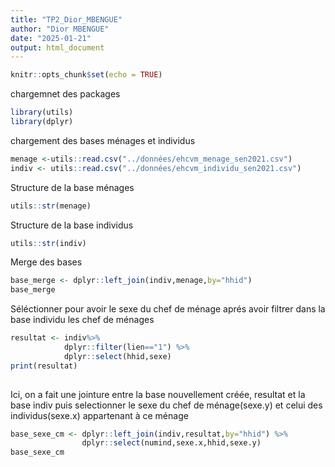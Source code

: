 ```yaml
---
title: "TP2_Dior_MBENGUE"
author: "Dior MBENGUE"
date: "2025-01-21"
output: html_document
---
```


```r
knitr::opts_chunk$set(echo = TRUE)
```
chargemnet des packages

```r
library(utils)
library(dplyr)
```
chargement des bases ménages et individus

```r
menage <-utils::read.csv("../données/ehcvm_menage_sen2021.csv")
indiv <- utils::read.csv("../données/ehcvm_individu_sen2021.csv")

```


Structure de la base ménages

```r
utils::str(menage)
```

Structure de la base individus
```r
utils::str(indiv)
```
Merge des bases

```r
base_merge <- dplyr::left_join(indiv,menage,by="hhid")
base_merge

```
Séléctionner pour avoir le sexe du chef de ménage aprés avoir filtrer dans la base individu les chef de ménages
```r
resultat <- indiv%>%
            dplyr::filter(lien=="1") %>% 
            dplyr::select(hhid,sexe)
print(resultat)
  
```
Ici, on a fait une jointure entre la base nouvellement créée, resultat et la base indiv puis selectionner le sexe du chef de ménage(sexe.y) et celui des individus(sexe.x) appartenant à ce ménage


```r
base_sexe_cm <- dplyr::left_join(indiv,resultat,by="hhid") %>% 
                dplyr::select(numind,sexe.x,hhid,sexe.y)
base_sexe_cm

```

